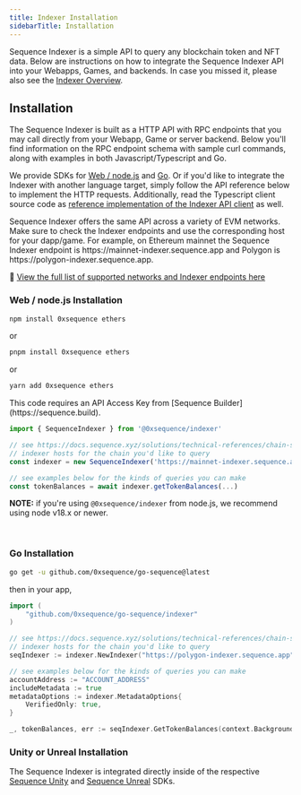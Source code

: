 ---
title: Indexer Installation
sidebarTitle: Installation
---

Sequence Indexer is a simple API to query any blockchain token and NFT data. Below are instructions
on how to integrate the Sequence Indexer API into your Webapps, Games, and backends. In case you missed
it, please also see the [Indexer Overview](/api-references/indexer/overview).

## Installation

The Sequence Indexer is built as a HTTP API with RPC endpoints that you may call directly
from your Webapp, Game or server backend. Below you'll find information on the RPC endpoint
schema with sample curl commands, along with examples in both Javascript/Typescript and Go.

We provide SDKs for [Web / node.js](https://github.com/0xsequence/sequence.js) and [Go](https://github.com/0xsequence/go-sequence).
Or if you'd like to integrate the Indexer with another language target, simply follow the API reference below
to implement the HTTP requests. Additionally, read the Typescript client source code as [reference
implementation of the Indexer API client](https://github.com/0xsequence/sequence.js/blob/master/packages/indexer/src/indexer.gen.ts) as well.

<Note>
Sequence Indexer offers the same API across a variety of EVM networks. Make sure to check the Indexer endpoints
and use the corresponding host for your dapp/game. For example, on Ethereum mainnet the Sequence Indexer endpoint is
https://mainnet-indexer.sequence.app and Polygon is https://polygon-indexer.sequence.app.

🌄 [View the full list of supported networks and Indexer endpoints here](/solutions/technical-references/chain-support)
</Note>

### Web / node.js Installation

```sh
npm install 0xsequence ethers
```

or

```sh
pnpm install 0xsequence ethers
```

or

```sh
yarn add 0xsequence ethers
```

<Note>
This code requires an API Access Key from [Sequence Builder](https://sequence.build).
</Note>

```ts
import { SequenceIndexer } from '@0xsequence/indexer'

// see https://docs.sequence.xyz/solutions/technical-references/chain-support for list of
// indexer hosts for the chain you'd like to query
const indexer = new SequenceIndexer('https://mainnet-indexer.sequence.app', 'AQAAAAAAAF_JvPALhBthL7VGn6jV0YDqaFY')

// see examples below for the kinds of queries you can make
const tokenBalances = await indexer.getTokenBalances(...)
```

**NOTE:** if you're using `@0xsequence/indexer` from node.js, we recommend using node v18.x or newer.

<br />

### Go Installation

```bash Terminal
go get -u github.com/0xsequence/go-sequence@latest
```

then in your app,

```go Go
import (
	"github.com/0xsequence/go-sequence/indexer"
)

// see https://docs.sequence.xyz/solutions/technical-references/chain-support for list of
// indexer hosts for the chain you'd like to query
seqIndexer := indexer.NewIndexer("https://polygon-indexer.sequence.app", "AQAAAAAAAF_JvPALhBthL7VGn6jV0YDqaFY")

// see examples below for the kinds of queries you can make
accountAddress := "ACCOUNT_ADDRESS"
includeMetadata := true
metadataOptions := indexer.MetadataOptions{
	VerifiedOnly: true,
}

_, tokenBalances, err := seqIndexer.GetTokenBalances(context.Background(), &accountAddress, nil, nil, &includeMetadata, &metadataOptions, nil, nil)
```

### Unity or Unreal Installation

The Sequence Indexer is integrated directly inside of the respective [Sequence Unity](/sdk/unity/) and [Sequence Unreal](/sdk/unreal/introduction) SDKs.

